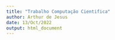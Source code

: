 ```yaml
---
title: "Trabalho Computação Cientifica"
author: Arthur de Jesus
date: 13/Oct/2022
output: html_document
---
```

